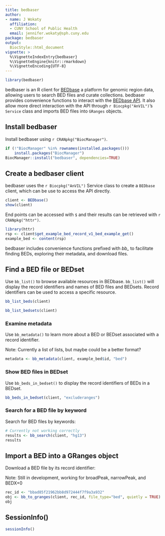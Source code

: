 ```yaml
---
title: bedbaser
author:
- name: J Wokaty
  affiliation: 
  - CUNY School of Public Health
  email: jennifer.wokaty@sph.cuny.edu
package: bedbaser
output: 
  BiocStyle::html_document
vignette: >
  %\VignetteIndexEntry{bedbaser}
  %\VignetteEngine{knitr::rmarkdown}
  %\VignetteEncoding{UTF-8}  
---
```


```r
library(bedbaser)
```

bedbaser is an R client for [BEDbase](https://bedbase.org) a platform for
genomic region data, allowing users to search BED files and curate collections.
bedbaser provides convenience functions to interact with the
[BEDbase API](https://api.bedbase.org). It also allow more direct
interaction with the API through `r Biocpkg("AnVIL")`'s `Service` class and
imports BED files into `GRanges` objects.

## Install bedbaser

Install bedbaser using `r CRANpkg("BiocManager")`.

```r
if (!"BiocManager" %in% rownames(installed.packages()))
    install.packages("BiocManager")
BiocManager::install("bedbaser", dependencies=TRUE)
```

## Create a bedbaser client

bedbaser uses the `r Biocpkg("AnVIL")` Service class to create a `BEDbase`
client, which can be use to access the API directly.

```r
client <- BEDbase()
show(client)
```

End points can be accessed with `$` and their results can be retrieved
with `r CRANpkg("httr")`.

```r
library(httr)
rsp <- client$get_example_bed_record_v1_bed_example_get()
example_bed <- content(rsp)
```

bedbaser includes convenience functions prefixed with *bb_* to facilitate
finding BEDs, exploring their metadata, and download files.

## Find a BED file or BEDset

Use `bb_list()` to browse available resources in BEDbase. `bb_list()`
will display the record identifiers and names of BED files and BEDsets.
Record identifiers can be used to access a specific resource.

```r
bb_list_beds(client)

bb_list_bedsets(client)
```

### Examine metadata

Use `bb_metadata()` to learn more about a BED or BEDset associated with
a record identifier.

Note: Currently a list of lists, but maybe could be a better format?

```r
metadata <- bb_metadata(client, example_bed$id, "bed")

```

### Show BED files in BEDset

Use `bb_beds_in_bedset()` to display the record identifiers of BEDs in a
BEDset. 

```r
bb_beds_in_bedset(client, "excluderanges")
```

### Search for a BED file by keyword

Search for BED files by keywords:

```r
# Currently not working correctly
results <- bb_search(client, "hg13")
results
```

## Import a BED into a GRanges object

Download a BED file by its record identifier:

Note: Still in development, working for broadPeak, narrowPeak, and BEDX+0

```r
rec_id <- "bbad85f21962bb8d972444f7f9a3a932"
obj <- bb_to_granges(client, rec_id, file_type="bed", quietly = TRUE)
obj
```

## SessionInfo()

```r
sessionInfo()
```   
